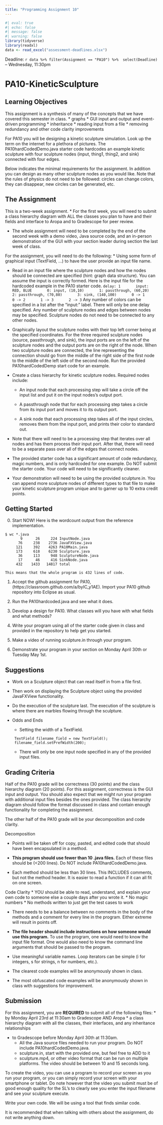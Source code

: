 ```yaml
---
title: "Programming Assignment 10"
---
```



```r
#| eval: true
#| echo: false
#| message: false
#| warning: false
library(tidyverse)
library(readxl)
data <- read_excel("assessment-deadlines.xlsx")
```


Deadline: `r data %>% filter(Assignment == "PA10") %>%  select(Deadline)` -- Wednesday, 11:30pm

# PA10-KineticSculpture 


## Learning Objectives

This assignment is a synthesis of many of the concepts that we have
covered this semester in class.
 * graphs
 * GUI input and output and event-driven programming
 * inheritance
 * reading input from a file
 * removing redundancy and other code clarity improvements

For PA10 you will be designing a kinetic sculpture simulation.  Look
up the term on the internet for a plethora of pictures.
The PA10hardCodedDemo.java starter code hardcodes an example 
kinetic sculpture with four sculpture nodes (input, thing1, thing2, 
and sink) connected with four edges.

Below indicates the minimal requirements for the assignment.
In addition you can design as many other sculpture nodes as you
would like.  Note that the rules of physics do not need
to be followed: circles can change colors, they can disappear,
new circles can be generated, etc.

## The Assignment

This is a two-week assignment.
* For the first week, you will need
  to submit a class hierarchy diagram with ALL the classes you plan to have
  and their fields and interface to Aropa and to Gradescope for peer review.
  
* The whole assignment will need to be completed by the end of the second
  week with a demo video, Java source code, and an in-person demonstration
  of the GUI with your section leader during section the last week of class.


For the assignment, you will need to do the following:
 * Using some form of graphical input (TextField, ...) to have the user
   provide an input file name.
      
 * Read in an input file where the sculpture nodes and how the
   nodes should be connected are specified (hint: graph data structure).
   You can assume the input is correctly formed.
   Here is the input file for the hardcoded example in the PA10
   starter code.
      ```
      delay: 1
      input: RED, BLUE
      0: input, (10,10)
      1: passthrough, (60,20)
      2: passthrough, (70,80)
      3: sink, (140,100)
      0 -> 1
      0 -> 2
      1 -> 3
      2 -> 3
      ```
    Any number of colors can be specified in a list after the "input:" label.
    There will only be one delay specified.  Any number of
    sculpture nodes and edges between nodes may be specified.
    Sculpture nodes do not need to be connected to any other nodes.
    
  * Graphically layout the sculpture nodes with their top left corner being
    at the specified coordinates.  For the three required sculpture nodes
    (source, passthrough, and sink), the input ports are on the left
    of the sculpture nodes and the output ports are on the right of the node.
    When two sculpture nodes are connected, the line representing the connection
    should go from the middle of the right side of the first node to 
    the middle of the left side of the second node.  Run
    the provided PA10hardCodedDemp start code for an example.
    
  * Create a class hierarchy for kinetic sculpture nodes.
    Required nodes include:
    
    * An input node that each processing step will take
      a circle off the input list and put it on the input nodes's 
      output port.
      
    * A passthrough node that for each processing step takes
      a circle from its input port and moves it to its output port.
      
    * A sink node that each processing step takes all of the
      input circles, removes them from the input port, and prints
      their color to standard out.
       
     
  * Note that there will need to be a processing step that iterates
    over all nodes and has them process their input port.
    After that, there will need to be a separate pass over all
    of the edges that connect nodes.
      
  * The provided starter code has a significant amount of code
    redundancy, magic numbers, and is only hardcoded for one example.
    Do NOT submit the starter code.  Your code will need to be significantly
    cleaner.
      
  * Your demonstration will need to be using the provided
    sculpture.in.  You can append more sculpture nodes of different
    types to that file to make your kinetic sculpture
    program unique and to garner up to 10 extra credit points.
      

## Getting Started

 0. Start NOW!  Here is the wordcount output from the reference
    implementation.
```
$ wc *.java
       9      26     224 InputNode.java
      76     238    2736 JavaFXView.java
     121     392    4263 PA10Main.java
     173     618    6230 Sculpture.java
      36     113     948 SculptureNode.java
      17      46     416 SinkNode.java
     432    1433   14817 total
```
    This means that the whole program is 432 lines of code.
    
 1. Accept the github assignment for PA10, (https://classroom.github.com/a/byIC_y1AE).
    Import your PA10 github repository into Eclipse as usual.
 
 2. Run the PA10hardcoded.java and see what it does.
 
 3. Develop a design for PA10.  What classes will you have with
    what fields and what methods?
    
 4. Write your program using all of the starter code given in class
    and provided in the repository to help get you started.
 
 5. Make a video of running sculpture.in through your program.
 
 6. Demonstrate your program in your section on Monday April 30th
    or Tuesday May 1st.

## Suggestions

 * Work on a Sculpture object that can read itself
   in from a file first.
  
 * Then work on displaying the Sculpture object using the
   provided JavaFXView functionality.
    
 * Do the execution of the sculpture last.  The execution
   of the sculpture is where there are marbles flowing
   through the sculpture.

 * Odds and Ends
 
   * Setting the width of a TextField.
   ```
    TextField filename_field = new TextField();
    filename_field.setPrefWidth(200);
   ```
   
   * There will only be one input node specified in any of the provided input files.
   

## Grading Criteria

Half of the PA10 grade will be correctness (30 points) and the class hierarchy diagram (20 points).
For this assignment, correctness is the GUI input and output.  You should also expect that we 
might run your program with additional input files besides the ones provided.
The class hierarchy diagram should follow the format discussed in class and contain enough
functionality for completing the assignment.

The other half of the PA10 grade will be your decomposition and code clarity.

Decomposition

* Points will be taken off for copy, pasted, and edited code that
  should have been encapsulated in a method.

* **This program should use fewer than 10 .java files.**
  Each of these files should be (<200 lines).  Do NOT include
  PA10hardCodedDemo.java.

* Each method should be less than 30 lines.  This INCLUDES
  comments, but not the method header.  It is easier to read a 
  function if it can all fit on one screen.
  
Code Clarity
* YOU should be able to read, understand, and explain your own code
  to someone else a couple days after you wrote it.
  * No magic numbers
  * No methods written to just get the test cases to work

* There needs to be a balance between no comments in the body of the
  methods and a comment for every line in the program.  Either extreme
  will result in points off.

* **The file header should include instructions on how someone would
  use this program.**  To use the program, one would need to know the
  input file format.  One would also need to know the command line arguments
  that should be passed to the program.

* Use meaningful variable names.  Loop iterators can
  be simple (i for integers, s for strings, n for numbers, etc.).

* The clearest code examples will be anonymously shown in class.

* The most obfuscated code examples will be anonymously shown in class
  with suggestions for improvement.
  
## Submission

For this assignment, you are **REQUIRED** to submit all of the following files:
  * by Monday April 23rd at 11:30am to Gradescope AND Aropa
    * a class hierarchy diagram with all the classes, their interfaces, and
      any inheritance relationships
  
  * to Gradescope before Monday April 30th at 11:30am. 
    * All the Java source files needed to run your program.  Do NOT include
      PA10hardCodedDemo.java.
    * sculpture.in, start with the provided one, but feel free to ADD to it
    * sculpture.mp4, or other video format that can be run on multiple platforms.
      The video should be between 10 and 15 seconds long.
  
To create the video, you can use a program to record your screen as you run 
your program, or you can simply record your screen with your smartphone or tablet. 
Do note however that the video you submit must be of good enough quality for 
the SL's to clearly see you enter the input filename and see your sculpture execute.

Write your own code. We will be using a tool that finds similar code.

It is recommended that when talking with others about the assignment, do not write
anything down.

